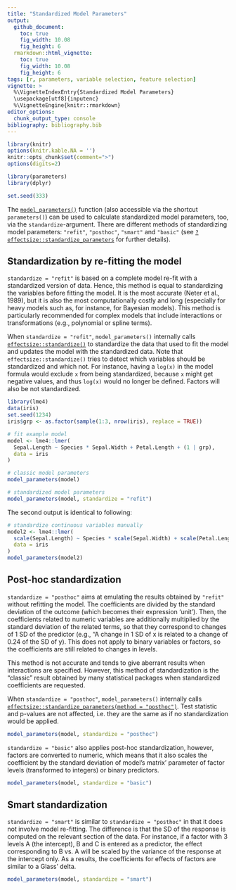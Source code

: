 ```yaml
---
title: "Standardized Model Parameters"
output: 
  github_document:
    toc: true
    fig_width: 10.08
    fig_height: 6
  rmarkdown::html_vignette:
    toc: true
    fig_width: 10.08
    fig_height: 6
tags: [r, parameters, variable selection, feature selection]
vignette: >
  %\VignetteIndexEntry{Standardized Model Parameters}
  \usepackage[utf8]{inputenc}
  %\VignetteEngine{knitr::rmarkdown}
editor_options: 
  chunk_output_type: console
bibliography: bibliography.bib
---
```


```r
library(knitr)
options(knitr.kable.NA = '')
knitr::opts_chunk$set(comment=">")
options(digits=2)

library(parameters)
library(dplyr)

set.seed(333)
```

The [`model_parameters()`](https://easystats.github.io/parameters/articles/model_parameters.html) function (also accessible via the shortcut `parameters()`) can be used to calculate standardized model parameters, too, via the `standardize`-argument. There are different methods of standardizing model parameters: `"refit"`, `"posthoc"`, `"smart"` and `"basic"` (see [`?effectsize::standardize_parameters`](https://easystats.github.io/effectsize/reference/standardize_parameters.html) for further details).

## Standardization by re-fitting the model

`standardize = "refit"` is based on a complete model re-fit with a standardized version of data. Hence, this method is equal to standardizing the variables before fitting the model. It is the most accurate (Neter et al., 1989), but it is also the most computationally costly and long (especially for heavy models such as, for instance, for Bayesian models). This method is particularly recommended for complex models that include interactions or transformations (e.g., polynomial or spline terms).

When `standardize = "refit"`, `model_parameters()` internally calls [`effectsize::standardize()`](https://easystats.github.io/effectsize/reference/standardize.html) to standardize the data that used to fit the model and updates the model with the standardized data. Note that `effectsize::standardize()` tries to detect which variables should be standardized and which not. For instance, having a `log(x)` in the model formula would exclude `x` from being standardized, because `x` might get negative values, and thus `log(x)` would no longer be defined. Factors will also be not standardized.

```r
library(lme4)
data(iris)
set.seed(1234)
iris$grp <- as.factor(sample(1:3, nrow(iris), replace = TRUE))

# fit example model
model <- lme4::lmer(
  Sepal.Length ~ Species * Sepal.Width + Petal.Length + (1 | grp),
  data = iris
)

# classic model parameters
model_parameters(model)

# standardized model parameters
model_parameters(model, standardize = "refit")
```

The second output is identical to following:

```r
# standardize continuous variables manually
model2 <- lme4::lmer(
  scale(Sepal.Length) ~ Species * scale(Sepal.Width) + scale(Petal.Length) + (1 | grp),
  data = iris
)
model_parameters(model2)
```

## Post-hoc standardization

`standardize = "posthoc"` aims at emulating the results obtained by `"refit"` without refitting the model. The coefficients are divided by the standard deviation of the outcome (which becomes their expression 'unit'). Then, the coefficients related to numeric variables are additionally multiplied by the standard deviation of the related terms, so that they correspond to changes of 1 SD of the predictor (e.g., "A change in 1 SD of x is related to a change of 0.24 of the SD of y). This does not apply to binary variables or factors, so the coefficients are still related to changes in levels.

This method is not accurate and tends to give aberrant results when interactions are specified. However, this method of standardization is the "classic" result obtained by many statistical packages when standardized coefficients are requested.

When `standardize = "posthoc"`, `model_parameters()` internally calls [`effectsize::standardize_parameters(method = "posthoc")`](https://easystats.github.io/effectsize/reference/standardize_parameters.html). Test statistic and p-values are not affected, i.e. they are the same as if no standardization would be applied.

```r
model_parameters(model, standardize = "posthoc")
```

`standardize = "basic"` also applies post-hoc standardization, however, factors are converted to numeric, which means that it also scales the coefficient by the standard deviation of model's matrix' parameter of factor levels (transformed to integers) or binary predictors.

```r
model_parameters(model, standardize = "basic")
```

## Smart standardization

`standardize = "smart"` is similar to `standardize = "posthoc"` in that it does not involve model re-fitting. The difference is that the SD of the response is computed on the relevant section of the data. For instance, if a factor with 3 levels A (the intercept), B and C is entered as a predictor, the effect corresponding to B vs. A will be scaled by the variance of the response at the intercept only. As a results, the coefficients for effects of factors are similar to a Glass' delta.

```r
model_parameters(model, standardize = "smart")
```
